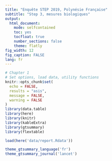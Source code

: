 ```yaml
--- 
title: "Enquête STEP 2019, Polynésie Française"
subtitle: "Step 3, mesures biologiques"
output:  
  html_document: 
    mode: selfcontained
    toc: yes 
    tocfloat: true
    number_sections: false
    theme: flatly
fig_width: 12 
fig_caption: FALSE 
lang: fr
--- 
```


```r
# Chapter 1
# Set options, load data, utility functions 
knitr::opts_chunk$set(
  echo = FALSE,
  results = "asis",
  message = FALSE,
  warning = FALSE
)
library(data.table)
library(here)
library(knitr)
library(kableExtra)
library(gtsummary)
library(flextable)

load(here('data/report.Rdata'))

theme_gtsummary_language('fr')
theme_gtsummary_journal('lancet')

``` 
